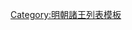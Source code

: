 {{ming|title=明朝寶坻國諸王|ed=寶坻國|head=[[正德 (明朝)|正德]]十四年（[[1519年]]）封。|
{{ming/title}}
{{ming/list|寶坻端順王|[[朱勤炬]]|朱睦㰂、庶五子|[[1519年]]—[[1573年]]|正德十四年封。[[萬曆]]元年薨。無子，除。}}
{{ming/list|寶坻長子|[[朱朝坮]]|朱勤炬、嫡一子|  |嘉靖二十七年封長子，卒。}}
{{ming/list|寶坻長孫|[[朱在鈐]]|朱朝坮、庶一子|  |[[隆庆 (明朝)|隆慶]]四年封長孫。卒。}}
}}<noinclude>
[[Category:明朝諸王列表模板]]
</noinclude>